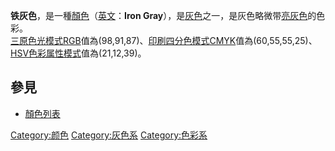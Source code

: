 {{Infobox color
|title=铁灰色
|textcolor=#ffffff
|mod=hex
|625B57
}}
'''铁灰色'''，是一種[[顏色|顏色]]（[[英文|英文]]：'''Iron Gray'''），是[[灰色|灰色]]之一，是灰色略微带[[亮灰色|亮灰色]]的色彩。<br>
[[三原色光模式|三原色光模式]][[RGB|RGB]]值為(98,91,87)、[[印刷四分色模式|印刷四分色模式]][[CMYK|CMYK]]值為(60,55,55,25)、[[HSV色彩属性模式|HSV色彩属性模式]]值為(21,12,39)。

==參見==

*[[顏色列表|顏色列表]]

{{colour-stub}}

[[Category:颜色|Category:颜色]]
[[Category:灰色系|Category:灰色系]]
[[Category:色彩系|Category:色彩系]]